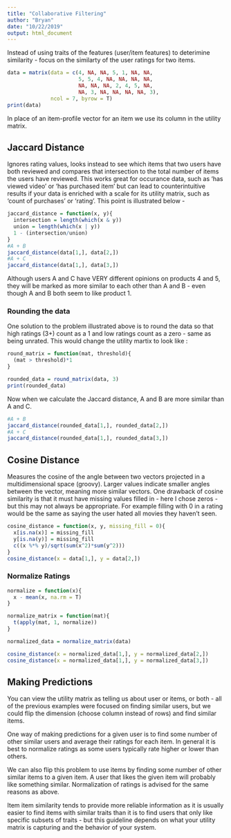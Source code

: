 ```yaml
---
title: "Collaborative Filtering"
author: "Bryan"
date: "10/22/2019"
output: html_document
---
```




Instead of using traits of the features (user/item features) to deterimine 
similarity - focus on the similarty of the user ratings for two items.  

```r
data = matrix(data = c(4, NA, NA, 5, 1, NA, NA,
                       5, 5, 4, NA, NA, NA, NA,
                       NA, NA, NA, 2, 4, 5, NA,
                       NA, 3, NA, NA, NA, NA, 3), 
              ncol = 7, byrow = T)
print(data)
```

In place of an item-profile vector for an item we use its column in the utility 
matrix.


## Jaccard Distance

Ignores rating values, looks instead to see which items that
two users have both reviewed and compares that intersection to the total number
of items the users have reviewed.  This works great for occurance data, such
as 'has viewed video' or 'has purchased item' but can lead to counterintuitive 
results if your data is enriched with a scale for its utility matrix, such as 
'count of purchases' or 'rating'.  This point is illustrated below - 
```r
jaccard_distance = function(x, y){
  intersection = length(which(x & y))
  union = length(which(x | y))
  1 - (intersection/union)
}
#A + B
jaccard_distance(data[1,], data[2,])
#A + C
jaccard_distance(data[1,], data[3,])
```

Although users A and C have VERY different opinions on products 4 and 5, they 
will be marked as more similar to each other than A and B - even though A and B
both seem to like product 1.

### Rounding the data

One solution to the problem illustrated above is to round the data so that high
ratings (3+) count as a 1 and low ratings count as a zero - same as being unrated.
This would change the utility martix to look like :
```r
round_matrix = function(mat, threshold){
  (mat > threshold)*1
}

rounded_data = round_matrix(data, 3)
print(rounded_data)

```

Now when we calculate the Jaccard distance, A and B are more similar than A and 
C.
```r
#A + B
jaccard_distance(rounded_data[1,], rounded_data[2,])
#A + C
jaccard_distance(rounded_data[1,], rounded_data[3,])
```



## Cosine Distance 

Measures the cosine of the angle between two vectors projected in a multidimensional 
space (groovy). Larger values indicate smaller angles between the vector,
meaning more similar vectors.  One drawback of cosine similarity is that it must
have missing values filled in - here I chose zeros - but this may not always be
appropriate.  For example filling with 0 in a rating would be the same as saying 
the user hated all movies they haven't seen.

```r
cosine_distance = function(x, y, missing_fill = 0){
  x[is.na(x)] = missing_fill
  y[is.na(y)] = missing_fill
  c((x %*% y)/sqrt(sum(x^2)*sum(y^2)))
}
cosine_distance(x = data[1,], y = data[2,])
```

### Normalize Ratings

```r
normalize = function(x){
  x - mean(x, na.rm = T)
}

normalize_matrix = function(mat){
  t(apply(mat, 1, normalize))
}

normalized_data = normalize_matrix(data)

cosine_distance(x = normalized_data[1,], y = normalized_data[2,])
cosine_distance(x = normalized_data[1,], y = normalized_data[3,])
```

## Making Predictions

You can view the utility matrix as telling us about user or items, or both - all
of the previous examples were focused on finding similar users, but we could 
flip the dimension (choose column instead of rows) and find similar items.

One way of making predictions for a given user is to find some number of other
similar users and average their ratings for each item.  In general it is best
to normalize ratings as some users typically rate higher or lower than others.

We can also flip this problem to use items by finding some number of other 
similar items to a given item.  A user that likes the given item will probably
like something similar.  Normalization of ratings is advised for the same reasons 
as above.

Item item similarity tends to provide more reliable information as it is usually
easier to find items with similar traits than it is to find users that only like
specific subsets of traits - but this guideline depends on what your utility 
matrix is capturing and the behavior of your system.






